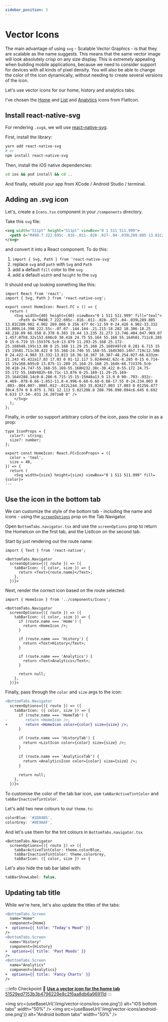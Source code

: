 ```yaml
---
sidebar_position: 3
---
```



# Vector Icons

The main advantage of using `svg` - Scalable Vector Graphics - is that they are scalable as the name suggests. This means that the same vector image will look absolutely crisp on any size display. This is extremely appealing when building mobile applications, because we need to consider support for devices with all kinds of pixel density. You will also be able to change the color of the icon dynamically, without needing to create several versions of the icon.

Let's use vector icons for our home, history and analytics tabs.

I've chosen the [Home](https://www.flaticon.com/free-icon/home_1946488) and [List](https://www.flaticon.com/free-icon/list_151917) and [Analytics](https://www.flaticon.com/free-icon/analytics_633606) icons from FlatIcon.

## Install react-native-svg

For rendering `.svg`s, we will use [react-native-svg](https://github.com/react-native-svg/react-native-svg).

First, install the library:

```bash
yarn add react-native-svg
# or
npm install react-native-svg
```

Then, install the iOS native dependencies:

```bash
cd ios && pod install && cd ..
```

And finally, rebuild your app from XCode / Android Studio / terminal.

## Adding an .svg icon

Let's, create a `Icons.tsx` component in your `/components` directory.

Take this `svg` file:

```svg
<svg width="511pt" height="511pt" viewBox="0 1 511 511.999">
  <path d="M498.7 222.695c-.016-.011-.028-.027-.04-.039L289.805 13.81C280.902 4.902 269.066 0 256.477 0c-12.59 0-24.426 4.902-33.332 13.809L14.398 222.55c-.07.07-.144.144-.21.215-18.282 18.386-18.25 48.218.09 66.558 8.378 8.383 19.44 13.235 31.273 13.746.484.047.969.07 1.457.07h8.32v153.696c0 30.418 24.75 55.164 55.168 55.164h81.711c8.285 0 15-6.719 15-15V376.5c0-13.879 11.293-25.168 25.172-25.168h48.195c13.88 0 25.168 11.29 25.168 25.168V497c0 8.281 6.715 15 15 15h81.711c30.422 0 55.168-24.746 55.168-55.164V303.14h7.719c12.586 0 24.422-4.903 33.332-13.813 18.36-18.367 18.367-48.254.027-66.633zm-21.243 45.422a17.03 17.03 0 01-12.117 5.024H442.62c-8.285 0-15 6.714-15 15v168.695c0 13.875-11.289 25.164-25.168 25.164h-66.71V376.5c0-30.418-24.747-55.168-55.169-55.168H232.38c-30.422 0-55.172 24.75-55.172 55.168V482h-66.71c-13.876 0-25.169-11.29-25.169-25.164V288.14c0-8.286-6.715-15-15-15H48a13.9 13.9 0 00-.703-.032c-4.469-.078-8.66-1.851-11.8-4.996-6.68-6.68-6.68-17.55 0-24.234.003 0 .003-.004.007-.008l.012-.012L244.363 35.02A17.003 17.003 0 01256.477 30c4.574 0 8.875 1.781 12.113 5.02l208.8 208.796.098.094c6.645 6.692 6.633 17.54-.031 24.207zm0 0" />
</svg>
```

and convert it into a React component. To do this:

1. `import { Svg, Path } from 'react-native-svg'`
2. replace `svg` and `path` with `Svg` and `Path`
3. add a default `fill` color to the `svg`
4. add a default `width` and `height` to the `svg`

It should end up looking something like this:

```tsx title="src/components/Icons.tsx"
import React from 'react';
import { Svg, Path } from 'react-native-svg';

export const HomeIcon: React.FC = () => {
  return (
    <Svg width={40} height={40} viewBox="0 1 511 511.999" fill="teal">
      <Path d="M498.7 222.695c-.016-.011-.028-.027-.04-.039L289.805 13.81C280.902 4.902 269.066 0 256.477 0c-12.59 0-24.426 4.902-33.332 13.809L14.398 222.55c-.07.07-.144.144-.21.215-18.282 18.386-18.25 48.218.09 66.558 8.378 8.383 19.44 13.235 31.273 13.746.484.047.969.07 1.457.07h8.32v153.696c0 30.418 24.75 55.164 55.168 55.164h81.711c8.285 0 15-6.719 15-15V376.5c0-13.879 11.293-25.168 25.172-25.168h48.195c13.88 0 25.168 11.29 25.168 25.168V497c0 8.281 6.715 15 15 15h81.711c30.422 0 55.168-24.746 55.168-55.164V303.14h7.719c12.586 0 24.422-4.903 33.332-13.813 18.36-18.367 18.367-48.254.027-66.633zm-21.243 45.422a17.03 17.03 0 01-12.117 5.024H442.62c-8.285 0-15 6.714-15 15v168.695c0 13.875-11.289 25.164-25.168 25.164h-66.71V376.5c0-30.418-24.747-55.168-55.169-55.168H232.38c-30.422 0-55.172 24.75-55.172 55.168V482h-66.71c-13.876 0-25.169-11.29-25.169-25.164V288.14c0-8.286-6.715-15-15-15H48a13.9 13.9 0 00-.703-.032c-4.469-.078-8.66-1.851-11.8-4.996-6.68-6.68-6.68-17.55 0-24.234.003 0 .003-.004.007-.008l.012-.012L244.363 35.02A17.003 17.003 0 01256.477 30c4.574 0 8.875 1.781 12.113 5.02l208.8 208.796.098.094c6.645 6.692 6.633 17.54-.031 24.207zm0 0" />
    </Svg>
  );
};
```

Finally, in order so support arbitrary colors of the icon, pass the color in as a prop:

```tsx title="src/components/Icons.tsx"
type IconProps = {
  color?: string;
  size?: number;
};

export const HomeIcon: React.FC<IconProps> = ({
  color = 'teal',
  size = 40,
}) => {
  return (
    <Svg width={size} height={size} viewBox="0 1 511 511.999" fill={color}>
---
```

## Use the icon in the bottom tab

We can customize the style of the bottom tab - including the name and icons - using the [`screenOptions`](https://reactnavigation.org/docs/tab-based-navigation#customizing-the-appearance) prop on the Tab Navigator.

Open `BottomTabs.navigator.tsx` and use the `screenOptions` prop to return the HomeIcon on the first tab, and the ListIcon on the second tab.

Start by just rendering out the route name:

```tsx
import { Text } from 'react-native';

<BottomTabs.Navigator
  screenOptions={({ route }) => ({
    tabBarIcon: ({ color, size }) => {
      return <Text>{route.name}</Text>;
    },
  })}>
```

Next, render the correct icon based on the route selected:

```tsx title="src/screens/BottomTabs.navigator.tsx"
import { HomeIcon } from '../components/Icons';

<BottomTabs.Navigator
  screenOptions={({ route }) => ({
    tabBarIcon: ({ color, size }) => {
      if (route.name === 'Home') {
        return <HomeIcon />;
      }

      if (route.name === 'History') {
        return <Text>History</Text>;
      }

      if (route.name === 'Analytics') {
        return <Text>Analytics</Text>;
      }

      return null;
    },
  })}>
```

Finally, pass through the `color` and `size` args to the icon:

```diff title="src/screens/BottomTabs.navigator.tsx"
<BottomTabs.Navigator
  screenOptions={({ route }) => ({
    tabBarIcon: ({ color, size }) => {
      if (route.name === 'HomeTab') {
-        return <HomeIcon />;
+        return <HomeIcon color={color} size={size} />;
      }

      if (route.name === 'HistoryTab') {
        return <ListIcon color={color} size={size} />;
      }

      if (route.name === 'AnalyticsTab') {
        return <AnalyticsIcon color={color} size={size} />;
      }

      return null;
    },
  })}>
```

To customise the color of the tab bar icon, use `tabBarActiveTintColor` and `tabBarInactiveTintColor`.

Let's add two new colours to our `theme.ts`:

```ts title="src/theme.ts"
colorBlue: '#1D84B5',
colorGrey: '#8E9AAF',
```

And let's use them for the tint colours in `BottomTabs.navigator.tsx`

```tsx title="src/screens/BottomTabs.navigator.tsx"
<BottomTabs.Navigator
  screenOptions={({ route }) => ({
    tabBarActiveTintColor: theme.colorBlue,
    tabBarInactiveTintColor: theme.colorGrey,
    tabBarIcon: ({ color, size }) => {
```

Let's also hide the tab bar label with:

```js
tabBarShowLabel: false,
```

## Updating tab title

While we're here, let's also update the titles of the tabs:

```diff
<BottomTabs.Screen
  name="Home"
  component={Home}
+  options={{ title: "Today's Mood" }}
/>
<BottomTabs.Screen
  name="History"
  component={History}
+  options={{ title: 'Past Moods' }}
/>
<BottomTabs.Screen
  name="Analytics"
  component={Analytics}
+  options={{ title: 'Fancy Charts' }}
/>
```

:::info Checkpoint 🔗
[**Use a vector icon for the home tab** 51529ed7153b3b4796229e8c2f6aa8db6a96911d](https://github.com/kadikraman/MoodTracker/commit/51529ed7153b3b4796229e8c2f6aa8db6a96911d)
:::

<img
  src={useBaseUrl('/img/vector-icons/ios-one.png')}
  alt="iOS bottom tabs"
  width="50%"
/>
<img
  src={useBaseUrl('/img/vector-icons/android-one.png')}
  alt="Android bottom tabs"
  width="50%"
/>
